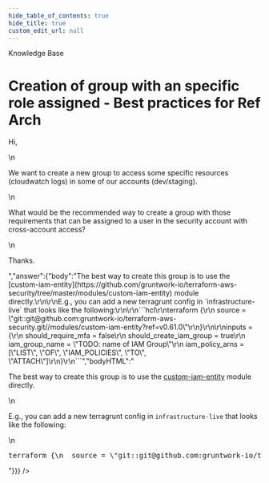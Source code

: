 ```yaml
---
hide_table_of_contents: true
hide_title: true
custom_edit_url: null
---
```



<CenterLayout>
<span className="searchCategory">Knowledge Base</span>
<h1>Creation of group with an specific role assigned - Best practices for Ref Arch</h1>
<GitHub discussion={{"id":"D_kwDOF8slf84AO2y3","number":212,"author":{"login":"fsanzdev"},"title":"Creation of group with an specific role assigned - Best practices for Ref Arch","body":"Hi, \r\n\r\nWe want to create a new group to access some specific resources (cloudwatch logs) in some of our accounts (dev/staging). \r\n\r\nWhat would be the recommended way to create a group with those requirements that can be assigned to a user in the security account with cross-account access?\r\n\r\nThanks. ","bodyHTML":"<p dir=\"auto\">Hi,</p>\n<p dir=\"auto\">We want to create a new group to access some specific resources (cloudwatch logs) in some of our accounts (dev/staging).</p>\n<p dir=\"auto\">What would be the recommended way to create a group with those requirements that can be assigned to a user in the security account with cross-account access?</p>\n<p dir=\"auto\">Thanks.</p>","answer":{"body":"The best way to create this group is to use the [custom-iam-entity](https://github.com/gruntwork-io/terraform-aws-security/tree/master/modules/custom-iam-entity) module directly.\r\n\r\nE.g., you can add a new terragrunt config in `infrastructure-live` that looks like the following:\r\n\r\n```hcl\r\nterraform {\r\n  source = \"git::git@github.com:gruntwork-io/terraform-aws-security.git//modules/custom-iam-entity?ref=v0.61.0\"\r\n}\r\n\r\ninputs = {\r\n  should_require_mfa = false\r\n  should_create_iam_group = true\r\n  iam_group_name = \"TODO: name of IAM Group\"\r\n  iam_policy_arns = [\"LIST\", \"OF\", \"IAM_POLICIES\", \"TO\", \"ATTACH\"]\r\n}\r\n```","bodyHTML":"<p dir=\"auto\">The best way to create this group is to use the <a href=\"https://github.com/gruntwork-io/terraform-aws-security/tree/master/modules/custom-iam-entity\">custom-iam-entity</a> module directly.</p>\n<p dir=\"auto\">E.g., you can add a new terragrunt config in <code class=\"notranslate\">infrastructure-live</code> that looks like the following:</p>\n<div class=\"highlight highlight-source-terraform notranslate position-relative overflow-auto\" dir=\"auto\" data-snippet-clipboard-copy-content=\"terraform {\n  source = &quot;git::git@github.com:gruntwork-io/terraform-aws-security.git//modules/custom-iam-entity?ref=v0.61.0&quot;\n}\n\ninputs = {\n  should_require_mfa = false\n  should_create_iam_group = true\n  iam_group_name = &quot;TODO: name of IAM Group&quot;\n  iam_policy_arns = [&quot;LIST&quot;, &quot;OF&quot;, &quot;IAM_POLICIES&quot;, &quot;TO&quot;, &quot;ATTACH&quot;]\n}\"><pre><span class=\"pl-k\">terraform</span> {\n  source <span class=\"pl-k\">=</span> <span class=\"pl-s\"><span class=\"pl-pds\">\"</span>git::git@github.com:gruntwork-io/terraform-aws-security.git//modules/custom-iam-entity?ref=v0.61.0<span class=\"pl-pds\">\"</span></span>\n}\n\n<span class=\"pl-v\"><span class=\"pl-smi\">inputs</span> <span class=\"pl-k\">= </span></span>{\n  should_require_mfa <span class=\"pl-k\">=</span> <span class=\"pl-c1\">false</span>\n  should_create_iam_group <span class=\"pl-k\">=</span> <span class=\"pl-c1\">true</span>\n  iam_group_name <span class=\"pl-k\">=</span> <span class=\"pl-s\"><span class=\"pl-pds\">\"</span>TODO: name of IAM Group<span class=\"pl-pds\">\"</span></span>\n  iam_policy_arns <span class=\"pl-k\">=</span> [<span class=\"pl-s\"><span class=\"pl-pds\">\"</span>LIST<span class=\"pl-pds\">\"</span></span>, <span class=\"pl-s\"><span class=\"pl-pds\">\"</span>OF<span class=\"pl-pds\">\"</span></span>, <span class=\"pl-s\"><span class=\"pl-pds\">\"</span>IAM_POLICIES<span class=\"pl-pds\">\"</span></span>, <span class=\"pl-s\"><span class=\"pl-pds\">\"</span>TO<span class=\"pl-pds\">\"</span></span>, <span class=\"pl-s\"><span class=\"pl-pds\">\"</span>ATTACH<span class=\"pl-pds\">\"</span></span>]\n}</pre></div>"}}} />

</CenterLayout>
  

<!-- ##DOCS-SOURCER-START
{
  "sourcePlugin": "github-discussions",
  "hash": "8a6c5a9544871036383c7347c5a9b031"
}
##DOCS-SOURCER-END -->
